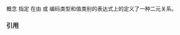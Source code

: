 {{cpp/title|relation}}
{{cpp/concepts/navbar}}
{{dcl begin}}
{{dcl header|concepts}}
{{dcl|since=c++20|num=1|1=
template&lt; class R, class T, class U &gt;
concept relation =
    std::predicate&lt;R, T, T&gt; &amp;&amp; std::predicate&lt;R, U, U&gt; &amp;&amp;
    std::predicate&lt;R, T, U&gt; &amp;&amp; std::predicate&lt;R, U, T&gt;;
}}
{{dcl end}}

概念 {{tt|relation&lt;R, T, U&gt;}} 指定 {{tt|R}} 在由 {{tt|T}} 或 {{tt|U}} 编码类型和值类别的表达式上的定义了一种二元关系。

===引用===
{{ref std c++23}}
{{ref std|section=18.7.5|title=Concept {{tt|relation}}|id=concept.relation}}
{{ref std end}}
{{ref std c++20}}
{{ref std|section=18.7.5|title=Concept {{tt|relation}}|id=concept.relation}}
{{ref std end}}

{{langlinks|en|es|ja|ru}}